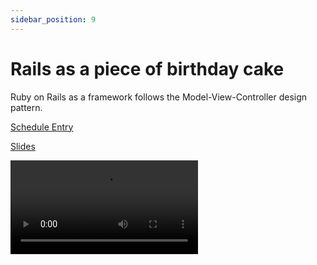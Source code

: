 ```yaml
---
sidebar_position: 9
---
```



# Rails as a piece of birthday cake

Ruby on Rails as a framework follows the Model-View-Controller design pattern.

<Speaker
  name='Vladimir Dementyev'
  position='Principal Engineer at Evil Martians'
  imageUrl='https://sessionize.com/image/a7a5-400o400o2-hGDDmXdVCnGBNH5GorY6Zp.jpg'
/>

[Schedule Entry](https://railsconf2023.sessionize.com/session/452834)

[Slides](https://speakerdeck.com/palkan/railsconf-2023-rails-as-a-piece-of-cake)

<Video src="https://www.youtube.com/embed/fANjY7Hn_ig" />

## Attendees
* Reed
* Jeremy
* Josh

| Relevancy    | Interesting |
| ----------- | ----------- |
| 9, 9, 9     | 8, 9, 9     |

## Notes

* MVC review
  * Model = state / logic
  * View = user interface
  * Controller = translating user input to model updates
* Model -> view ?
* Model -> ui?
* MVC cake
  * 3 layers ok for small
  * Not ok for big
  * New layers needed for bigger cake. Scale the # layers
* Beyond MVC cake
  * More sophisticated but sufficient architecture
* Vladamir
  * Check out “Rails Changelog” podcast
* Rails Way is to build Web application = serves http requests with responses
* To increase code maintainability
  * Complexity
  * Testability
* How to add new abstraction layer without adding complexity?
  * Good abstractions decreases complexity
  * Bad abstractions increases complexity
  * Think of tetris pieces fitting together
* Good abstractions
  * Conventions - try to make your convention non-orthogonal to Rails conventions. Make it look like it * belongs to rails. (principle of least surprise)
  * Loose coupling
  * Encapsulation
  * Single Responsibility (or a few related ones)
  * Simplification
  * Generalization
  * Centralization
  * Reusability
* Recipe step 1: Rails conventions. Learn how Rails works, re-use Rails building blocks & patterns.
* Layered Architectures - layers only depend on those below it. Sometimes can depend upon layers much deeper than next one.
  * Presentation
    * Controllers
    * Views
    * Channels
  * Application
    * Jobs
    * Mailers
  * Domain
    * Models
  * Infrastructure
    * DB adapters
    * Rails secret key base
* Object belongs to highest arch layer among all its inputs
* Recipe step 2: Layered architecture ideas
* How to choose new abstractions? => How to extract abstractions?
* Recipe step 3: codebase extracts, no artificial concepts. Perform complexity analysis, analyze and extract abstractions.
* Service objects are pseudo abstraction layer
  * app/services - bag of random objects
  * No generalization
  * No consistency
  * Intermediate stage until the final abstraction emerges
  * Like a waiting room until next abstraction emerges/arrives
  * Good generalization requires some aging
* Form Objects
  * For processing form submissions
  * Making Rails abstraction via type casting, validations
  * Trigger side actions on successful submission
  * Can make it work as a model in views/forms!
